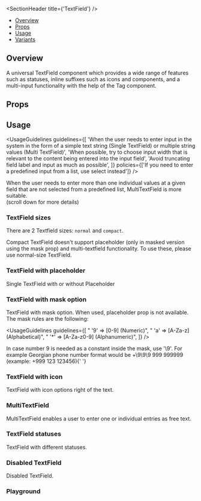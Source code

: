 
<Meta of={TextFieldStories} />

<SectionHeader title={'TextField'} />

- [Overview](#overview)
- [Props](#props)
- [Usage](#usage)
- [Variants](#variants)

## Overview

A universal TextField component which provides a wide range of features such as statuses, inline
suffixes such as icons and components, and a multi-input functionality with the help of the Tag
component.

## Props

<ArgTypes of={TextField} />

## Usage

<UsageGuidelines
  guidelines={[
    'When the user needs to enter input in the system in the form of a simple text string (Single TextField) or multiple string values (Multi TextField)',
    'When possible, try to choose input width that is relevant to the content being entered into the input field',
    'Avoid truncating field label and input as much as possible',
  ]}
  policies={['If you need to enter a predefined input from a list, use select instead']}
/>

<Tip>
  When the user needs to enter more than one individual values at a given field that are not
  selected from a predefined list, MultiTextField is more suitable. <br />
  (scroll down for more details)
</Tip>

<SubsectionHeader title="Variants" />

### TextField sizes

There are 2 Textfield sizes: `normal` and `compact`.

<Tip>
  Compact TextField doesn't support placeholder (only in masked version using the mask prop) and
  multi-textfield functionality. To use these, please use normal-size TextField.
</Tip>

<Canvas of={TextFieldStories.TextFieldSizes} />

### TextField with placeholder

Single TextField with or without Placeholder

<Canvas of={TextFieldStories.TextFieldWithPlaceholder} />

### TextField with mask option

TextField with mask option. When used, placeholder prop is not available.
The mask rules are the following:

<UsageGuidelines
  guidelines={[
    " '9' => [0-9] (Numeric)",
    " 'a' => [A-Za-z] (Alphabetical)",
    " '*' => [A-Za-z0-9] (Alphanumeric)",
  ]}
/>

<Tip>
  In case number 9 is needed as a constant inside the mask, use '\9'. For example Georgian phone
  number format would be +\9\9\9 999 999999 (example: +999 123 123456){' '}
</Tip>

<Canvas of={TextFieldStories.TextFieldWithMaskOption} />

### TextField with icon

TextField with icon options right of the text.

<Canvas of={TextFieldStories.TextFieldWithIcon} />

### MultiTextField

MultiTextField enables a user to enter one or individual entries as free text.

<Canvas of={TextFieldStories.MultiTextField} />

### TextField statuses

TextField with different statuses.

<Canvas of={TextFieldStories.TextFieldStatuses} />

### Disabled TextField

Disabled TextField.

<Canvas of={TextFieldStories.DisabledTextField} />

### Playground

<Canvas of={TextFieldStories.Playground} />
